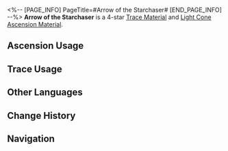 <%-- [PAGE_INFO]
PageTitle=#Arrow of the Starchaser#
[END_PAGE_INFO] --%>
{{Item Infobox
|id          = 110123
|image       = Item Arrow of the Starchaser.png
|type        = Trace Material
|type2       = Light Cone Ascension Material
|invCategory = Upgrade Materials
|rarity      = 4
|effect      = A shard of the Sky-Shattering Lux Arrow shot by the Reignbow Arbiter. Used to level up Traces significantly for {{Color|h|Hunt}} characters.
|description = The remains of a divine construct that ordinary humans can rarely behold. What kind of force can shatter stars that are light-years away? Humanity can only imagine the power of the Lux Arrow from the ashes it left behind.<br />Only the Furnace Master, chief of the Xianzhou artisans, has the rights to reforge the shards for those who are worthy.
|source1     = [[Calyx (Outlying Snow Plains)]]
|source2     = [[Omni-Synthesizer]] &mdash; Material Synthesis
|source3     = [[Omni-Synthesizer]] &mdash; Material Exchange
}}
{{Description|''"The death of a star shall shine bright for ages to come."''}}
'''Arrow of the Starchaser''' is a 4-star [[Trace Material]] and [[Light Cone Ascension Material]].

==Ascension Usage==
{{Ascension Usage}}

==Trace Usage==
{{Trace Usage}}

==Other Languages==
{{Other Languages
|en   = Arrow of the Starchaser
|zhs  = 逐星之矢
|zht  = 逐星之矢
|ja   = 逐星の矢
|ko   = 별 쫓는 화살
|es   = Flecha del persigueestrellas
|fr   = Flèche du chasseur d'étoiles
|ru   = Стрела охотника за звёздами
|th   = Arrow of the Starchaser
|vi   = Mũi Tên Đuổi Sao
|de   = Pfeil des Sternenfängers
|id   = Arrow of the Starchaser
|pt   = Flecha de Caça-Estrela
}}

==Change History==
{{Change History|1.0}}

==Navigation==
{{Upgrade Material Navbox}}
